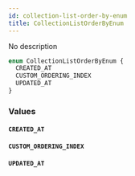 ```yaml
---
id: collection-list-order-by-enum
title: CollectionListOrderByEnum
---
```


No description

```graphql
enum CollectionListOrderByEnum {
  CREATED_AT
  CUSTOM_ORDERING_INDEX
  UPDATED_AT
}
```

### Values

#### `CREATED_AT`

#### `CUSTOM_ORDERING_INDEX`

#### `UPDATED_AT`

